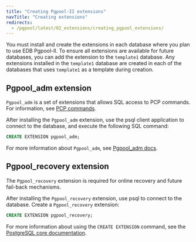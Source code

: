 ```yaml
---
title: "Creating Pgpool-II extensions"
navTitle: "Creating extensions"
redirects:
  - /pgpool/latest/02_extensions/creating_pgpool_extensions/
---
```


You must install and create the extensions in each database where you plan to use EDB Pgpool-II. To ensure all extensions are available for future databases, you can add the extension to the `template1` database. Any extensions installed in the `template1` database are created in each of the databases that uses `template1` as a template during creation.

## Pgpool_adm extension

<div id="pgpool_adm" class="registered_link"></div>

`Pgpool_adm` is a set of extensions that allows SQL access to PCP commands. For information, see  [PCP commands](https://www.pgpool.net/docs/latest/en/html/pcp-commands.html).
   
After installing the `Pgpool_adm` extension, use the psql client application to connect to the database, and execute the following SQL command:

```sql
CREATE EXTENSION pgpool_adm;
```

For more information about `Pgpool_adm`, see [Pgpool_adm docs](https://www.pgpool.net/docs/latest/en/html/pgpool-adm.html).

## Pgpool_recovery extension

<div id="pgpool_recovery" class="registered_link"></div>

The `Pgpool_recovery` extension is required for online recovery and future fail-back mechanisms.

After installing the `Pgpool_recovery` extension, use psql to connect to the database. Create a `Pgpool_recovery` extension:

```sql
CREATE EXTENSION pgpool_recovery;
```

For more information about using the `CREATE EXTENSION` command, see the [PostgreSQL core documentation](https://www.postgresql.org/docs/current/static/sql-createextension.html).
